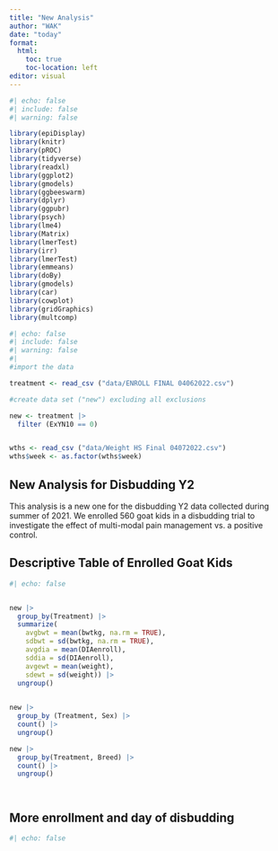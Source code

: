 ```yaml
---
title: "New Analysis"
author: "WAK"
date: "today"
format:
  html: 
    toc: true
    toc-location: left
editor: visual
---
```


```r
#| echo: false
#| include: false
#| warning: false

library(epiDisplay)
library(knitr)
library(pROC)
library(tidyverse)
library(readxl)
library(ggplot2)
library(gmodels)
library(ggbeeswarm)
library(dplyr)
library(ggpubr)
library(psych)
library(lme4)
library(Matrix)
library(lmerTest)
library(irr)
library(lmerTest)
library(emmeans)
library(doBy)       
library(gmodels)    
library(car)           
library(cowplot)       
library(gridGraphics)  
library(multcomp)
```

```r
#| echo: false
#| include: false
#| warning: false
#| 
#import the data

treatment <- read_csv ("data/ENROLL FINAL 04062022.csv")

#create data set ("new") excluding all exclusions 

new <- treatment |> 
  filter (ExYN10 == 0)


wths <- read_csv ("data/Weight HS Final 04072022.csv")
wths$week <- as.factor(wths$week)


```

## New Analysis for Disbudding Y2

This analysis is a new one for the disbudding Y2 data collected during summer of 2021. We enrolled 560 goat kids in a disbudding trial to investigate the effect of multi-modal pain management vs. a positive control.

## Descriptive Table of Enrolled Goat Kids

```r
#| echo: false


new |> 
  group_by(Treatment) |> 
  summarize(
    avgbwt = mean(bwtkg, na.rm = TRUE),
    sdbwt = sd(bwtkg, na.rm = TRUE), 
    avgdia = mean(DIAenroll),
    sddia = sd(DIAenroll),
    avgewt = mean(weight), 
    sdewt = sd(weight)) |> 
  ungroup()
  

new |> 
  group_by (Treatment, Sex) |> 
  count() |> 
  ungroup()

new |> 
  group_by(Treatment, Breed) |> 
  count() |> 
  ungroup()




```

## More enrollment and day of disbudding

```r
#| echo: false

  


```
